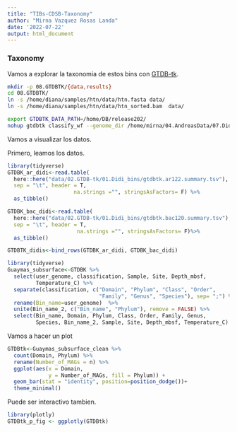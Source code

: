 ```yaml
---
title: "TIBs-CDSB-Taxonomy"
author: "Mirna Vazquez Rosas Landa"
date: '2022-07-22'
output: html_document
---
```

### Taxonomy

Vamos a explorar la taxonomia de estos bins con [GTDB-tk](https://github.com/Ecogenomics/GTDBTk).


```bash
mkdir -p 08.GTDBTK/{data,results}
cd 08.GTDBTK/
ln -s /home/diana/samples/htn/data/htn.fasta data/  
ln -s /home/diana/samples/htn/data/htn_sorted.bam  data/ 
```


```bash
export GTDBTK_DATA_PATH=/home/DB/release202/ 
nohup gtdbtk classify_wf --genome_dir /home/mirna/04.AndreasData/07.Didi_bins/bins/02.Bins_renamed --out_dir /home/mirna/04.AndreasData/07.Didi_bins/bins/03.GTDB-tk --cpus 20 > 2021_05_20-GTDBK-log &
```

Vamos a visualizar los datos.

Primero, leamos los datos.

```r
library(tidyverse)
GTDBK_ar_didi<-read.table(
  here::here("data/02.GTDB-tk/01.Didi_bins/gtdbtk.ar122.summary.tsv"), 
  sep = "\t", header = T, 
                     na.strings ="", stringsAsFactors= F) %>%
  as_tibble()

GTDBK_bac_didi<-read.table(
  here::here("data/02.GTDB-tk/01.Didi_bins/gtdbtk.bac120.summary.tsv"), 
  sep = "\t", header = T, 
                      na.strings ="", stringsAsFactors= F)%>%
  as_tibble()

GTDBTK_didis<-bind_rows(GTDBK_ar_didi, GTDBK_bac_didi)
```


```r
library(tidyverse)
Guaymas_subsurface<-GTDBK %>%
  select(user_genome, classification, Sample, Site, Depth_mbsf, 
         Temperature_C) %>%
  separate(classification, c("Domain", "Phylum", "Class", "Order",
                             "Family", "Genus", "Species"), sep= ";") %>%
  rename(Bin_name=user_genome)  %>%
  unite(Bin_name_2, c("Bin_name", "Phylum"), remove = FALSE) %>%
  select(Bin_name, Domain, Phylum, Class, Order, Family, Genus, 
         Species, Bin_name_2, Sample, Site, Depth_mbsf, Temperature_C)

```

Vamos a hacer un plot
```r
GTDBtk<-Guaymas_subsurface_clean %>%
  count(Domain, Phylum) %>%
  rename(Number_of_MAGs = n) %>%
  ggplot(aes(x = Domain, 
             y = Number_of_MAGs, fill = Phylum)) + 
  geom_bar(stat = "identity", position=position_dodge())+
  theme_minimal()
```

Puede ser interactivo tambien.

```r
library(plotly)
GTDBtk_p_fig <- ggplotly(GTDBtk)
```


